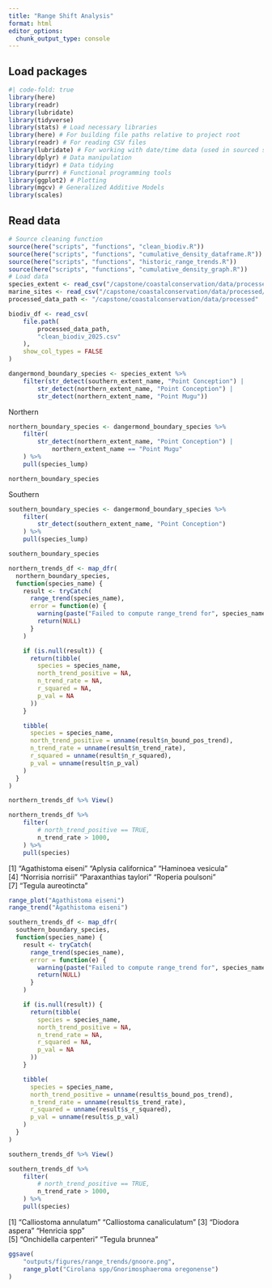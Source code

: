 ```yaml
---
title: "Range Shift Analysis"
format: html
editor_options: 
  chunk_output_type: console
---
```


## Load packages
```r
#| code-fold: true
library(here)
library(readr)
library(lubridate)
library(tidyverse)
library(stats) # Load necessary libraries
library(here) # For building file paths relative to project root
library(readr) # For reading CSV files
library(lubridate) # For working with date/time data (used in sourced scripts)
library(dplyr) # Data manipulation
library(tidyr) # Data tidying
library(purrr) # Functional programming tools
library(ggplot2) # Plotting
library(mgcv) # Generalized Additive Models
library(scales)
```

## Read data
```r
# Source cleaning function
source(here("scripts", "functions", "clean_biodiv.R"))
source(here("scripts", "functions", "cumulative_density_dataframe.R"))
source(here("scripts", "functions", "historic_range_trends.R"))
source(here("scripts", "functions", "cumulative_density_graph.R"))
# Load data
species_extent <- read_csv("/capstone/coastalconservation/data/processed/species_extent.csv")
marine_sites <- read_csv("/capstone/coastalconservation/data/processed/marine_site_segments.csv") # Load processed datasets
processed_data_path <- "/capstone/coastalconservation/data/processed"

biodiv_df <- read_csv(
    file.path(
        processed_data_path,
        "clean_biodiv_2025.csv"
    ),
    show_col_types = FALSE
)
```


```r
dangermond_boundary_species <- species_extent %>%
    filter(str_detect(southern_extent_name, "Point Conception") |
        str_detect(northern_extent_name, "Point Conception") |
        str_detect(northern_extent_name, "Point Mugu"))
```

Northern
```r
northern_boundary_species <- dangermond_boundary_species %>%
    filter(
        str_detect(northern_extent_name, "Point Conception") |
            northern_extent_name == "Point Mugu"
    ) %>%
    pull(species_lump)
```

```r
northern_boundary_species
```

Southern
```r
southern_boundary_species <- dangermond_boundary_species %>%
    filter(
        str_detect(southern_extent_name, "Point Conception")
    ) %>%
    pull(species_lump)
```

```r
southern_boundary_species
```

```r
northern_trends_df <- map_dfr(
  northern_boundary_species,
  function(species_name) {
    result <- tryCatch(
      range_trend(species_name),
      error = function(e) {
        warning(paste("Failed to compute range_trend for", species_name, ":", e$message))
        return(NULL)
      }
    )

    if (is.null(result)) {
      return(tibble(
        species = species_name,
        north_trend_positive = NA,
        n_trend_rate = NA,
        r_squared = NA,
        p_val = NA
      ))
    }

    tibble(
      species = species_name,
      north_trend_positive = unname(result$n_bound_pos_trend),
      n_trend_rate = unname(result$n_trend_rate),
      r_squared = unname(result$n_r_squared),
      p_val = unname(result$n_p_val)
    )
  }
)

```

```r
northern_trends_df %>% View()
```

```r
northern_trends_df %>%
    filter(
        # north_trend_positive == TRUE,
        n_trend_rate > 1000,
    ) %>%
    pull(species)
```

[1] "Agathistoma eiseni"   "Aplysia californica"  "Haminoea vesicula"   
[4] "Norrisia norrisii"    "Paraxanthias taylori" "Roperia poulsoni"    
[7] "Tegula aureotincta"  

```r
range_plot("Agathistoma eiseni")
range_trend("Agathistoma eiseni")
```

```r
southern_trends_df <- map_dfr(
  southern_boundary_species,
  function(species_name) {
    result <- tryCatch(
      range_trend(species_name),
      error = function(e) {
        warning(paste("Failed to compute range_trend for", species_name, ":", e$message))
        return(NULL)
      }
    )

    if (is.null(result)) {
      return(tibble(
        species = species_name,
        north_trend_positive = NA,
        n_trend_rate = NA,
        r_squared = NA,
        p_val = NA
      ))
    }

    tibble(
      species = species_name,
      north_trend_positive = unname(result$s_bound_pos_trend),
      n_trend_rate = unname(result$s_trend_rate),
      r_squared = unname(result$s_r_squared),
      p_val = unname(result$s_p_val)
    )
  }
)
```

```r
southern_trends_df %>% View()
```

```r
southern_trends_df %>%
    filter(
        # north_trend_positive == TRUE,
        n_trend_rate > 1000,
    ) %>%
    pull(species)
```

[1] "Calliostoma annulatum"     "Calliostoma canaliculatum"
[3] "Diodora aspera"            "Henricia spp"             
[5] "Onchidella carpenteri"     "Tegula brunnea" 


```r
ggsave(
    "outputs/figures/range_trends/gnoore.png",
    range_plot("Cirolana spp/Gnorimosphaeroma oregonense")
)
```
